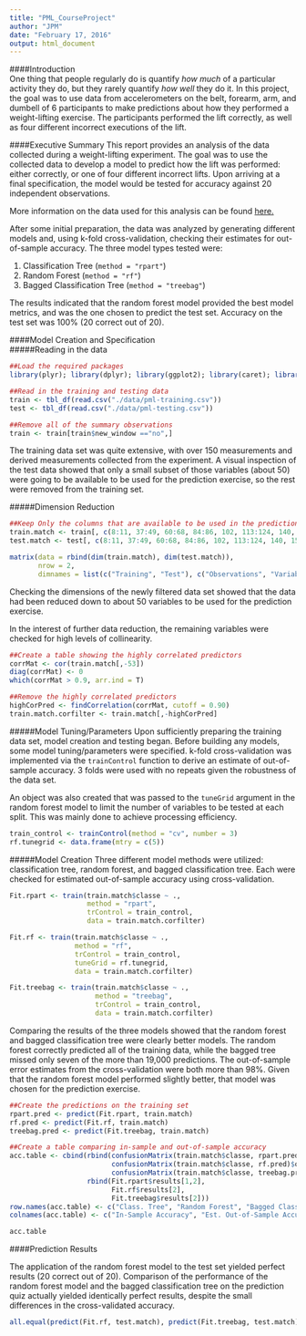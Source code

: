 ```yaml
---
title: "PML_CourseProject"
author: "JPM"
date: "February 17, 2016"
output: html_document
---
```

####Introduction  
One thing that people regularly do is quantify *how much* of a particular activity they do, but they rarely quantify *how well* they do it. In this project, the goal was to use data from accelerometers on the belt, forearm, arm, and dumbell of 6 participants to make predictions about how they performed a weight-lifting exercise. The participants performed the lift correctly, as well as four different incorrect executions of the lift.

####Executive Summary
This report provides an analysis of the data collected during a weight-lifting experiment. The goal was to use the collected data to develop a model to predict how the lift was performed: either correctly, or one of four different incorrect lifts. Upon arriving at a final specification, the model would be tested for accuracy against 20 independent observations.

More information on the data used for this analysis can be found  [here.](http://groupware.les.inf.puc-rio.br/har)

After some initial preparation, the data was analyzed by generating different models and, using k-fold cross-validation, checking their estimates for out-of-sample accuracy. The three model types tested were:  

1. Classification Tree (`method = "rpart"`)  
2. Random Forest (`method = "rf"`)  
3. Bagged Classification Tree (`method = "treebag"`)  

The results indicated that the random forest model provided the best model metrics, and was the one chosen to predict the test set. Accuracy on the test set was 100% (20 correct out of 20).

####Model Creation and Specification  
#####Reading in the data
```r
##Load the required packages
library(plyr); library(dplyr); library(ggplot2); library(caret); library(e1071)

##Read in the training and testing data
train <- tbl_df(read.csv("./data/pml-training.csv"))
test <- tbl_df(read.csv("./data/pml-testing.csv"))

##Remove all of the summary observations
train <- train[train$new_window =="no",]
```

The training data set was quite extensive, with over 150 measurements and derived measurements collected from the experiment. A visual inspection of the test data showed that only a small subset of those variables (about 50) were going to be available to be used for the prediction exercise, so the rest were removed from the training set.

#####Dimension Reduction
```r
##Keep Only the columns that are available to be used in the prediction exercise
train.match <- train[, c(8:11, 37:49, 60:68, 84:86, 102, 113:124, 140, 151:160)]
test.match <- test[, c(8:11, 37:49, 60:68, 84:86, 102, 113:124, 140, 151:160)]

matrix(data = rbind(dim(train.match), dim(test.match)),
       nrow = 2,
       dimnames = list(c("Training", "Test"), c("Observations", "Variables")))
```

Checking the dimensions of the newly filtered data set showed that the data had been reduced down to about 50 variables to be used for the prediction exercise.

In the interest of further data reduction, the remaining variables were checked for high levels of collinearity.

```r
##Create a table showing the highly correlated predictors
corrMat <- cor(train.match[,-53])
diag(corrMat) <- 0
which(corrMat > 0.9, arr.ind = T)

##Remove the highly correlated predictors
highCorPred <- findCorrelation(corrMat, cutoff = 0.90)
train.match.corfilter <- train.match[,-highCorPred]
```

#####Model Tuning/Parameters
Upon sufficiently preparing the training data set, model creation and testing began. Before building any models, some model tuning/parameters were specified. k-fold cross-validation was implemented via the `trainControl` function to derive an estimate of out-of-sample accuracy. 3 folds were used with no repeats given the robustness of the data set.

An object was also created that was passed to the `tuneGrid` argument in the random forest model to limit the number of variables to be tested at each split. This was mainly done to achieve processing efficiency. 

```r
train_control <- trainControl(method = "cv", number = 3)
rf.tunegrid <- data.frame(mtry = c(5))
```

#####Model Creation
Three different model methods were utilized: classification tree, random forest, and bagged classification tree. Each were checked for estimated out-of-sample accuracy using cross-validation.

```r
Fit.rpart <- train(train.match$classe ~ ., 
                   method = "rpart", 
                   trControl = train_control,
                   data = train.match.corfilter)

Fit.rf <- train(train.match$classe ~ ., 
                method = "rf", 
                trControl = train_control,
                tuneGrid = rf.tunegrid,
                data = train.match.corfilter)

Fit.treebag <- train(train.match$classe ~ ., 
                     method = "treebag", 
                     trControl = train_control,
                     data = train.match.corfilter)
```

Comparing the results of the three models showed that the random forest and bagged classification tree were clearly better models. The random forest correctly predicted all of the training data, while the bagged tree missed only seven of the more than 19,000 predictions. The out-of-sample error estimates from the cross-validation were both more than 98%. Given that the random forest model performed slightly better, that model was chosen for the prediction exercise.

```r
##Create the predictions on the training set
rpart.pred <- predict(Fit.rpart, train.match)
rf.pred <- predict(Fit.rf, train.match)
treebag.pred <- predict(Fit.treebag, train.match)

##Create a table comparing in-sample and out-of-sample accuracy
acc.table <- cbind(rbind(confusionMatrix(train.match$classe, rpart.pred)$overall["Accuracy"],
                         confusionMatrix(train.match$classe, rf.pred)$overall["Accuracy"],
                         confusionMatrix(train.match$classe, treebag.pred)$overall["Accuracy"]),
                   rbind(Fit.rpart$results[1,2],
                         Fit.rf$results[2],
                         Fit.treebag$results[2]))
row.names(acc.table) <- c("Class. Tree", "Random Forest", "Bagged Class. Tree")
colnames(acc.table) <- c("In-Sample Accuracy", "Est. Out-of-Sample Accuracy")

acc.table
```

####Prediction Results

The application of the random forest model to the test set yielded perfect results (20 correct out of 20). Comparison of the performance of the random forest model and the bagged classification tree on the prediction quiz actually yielded identically perfect results, despite the small differences in the cross-validated accuracy.

```r
all.equal(predict(Fit.rf, test.match), predict(Fit.treebag, test.match))
```